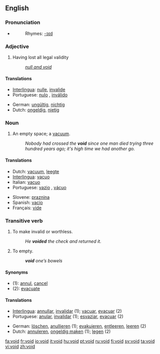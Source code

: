 ==English==

===Pronunciation===
*{{audio|en-us-void.ogg|Audio (US)}}
*:Rhymes: [[Rhymes:English:-ɔɪd|-ɔɪd]]

===Adjective===
{{en-adj|-}}

# Having lost all legal validity
#: ''[[null and void]]''

====Translations====
{{top}}
*[[Interlingua]]: [[nulle]], [[invalide]]
*Portuguese: [[nulo]] {{m}}, [[inválido]] {{m}}
{{mid}}
*German: [[ungültig]], [[nichtig]]
*Dutch: [[ongeldig]], [[nietig]]
{{bottom}}

===Noun===
{{en-noun}}

# An empty space; a [[vacuum]].
#: ''Nobody had crossed the '''void''' since one man died trying three hundred years ago; it's high time we had another go.''

====Translations====
{{top}}
*Dutch: [[vacuum]], [[leegte]]
*[[Interlingua]]: [[vacuo]]
*Italian: [[vacuo]] {{m}}
*Portuguese: [[vazio]] {{m}}, [[vácuo]] {{m}}
{{mid}}
*Slovene: [[praznina]] {{f}}
*Spanish: [[vacío]] {{m}}
*Français: [[vide]] {{m}}
{{bottom}}

===Transitive verb===
{{en-verb}}

# To make invalid or worthless.
#: ''He '''voided''' the check and returned it.''
# {{medicine}} To empty.
#: '''''void''' one’s bowels''

====Synonyms====
*(1): [[annul]], [[cancel]]
*(2): [[evacuate]]

====Translations====
{{rfc-trans}}
{{top}}
*[[Interlingua]]: [[annullar]], [[invalidar]] (1); [[vacuar]], [[evacuar]] (2)
*Portuguese: [[anular]], [[invalidar]] (1); [[esvaziar]], [[evacuar]] (2)
{{mid}}
*German: [[löschen]], [[anullieren]] (1); [[evakuieren]], [[entleeren]], [[leeren]] (2)
*Dutch: [[annuleren]], [[ongeldig maken]] (1); [[legen]] (2)
{{bottom}}

[[fa:void]]
[[fr:void]]
[[io:void]]
[[it:void]]
[[hu:void]]
[[pt:void]]
[[ru:void]]
[[fi:void]]
[[sv:void]]
[[ta:void]]
[[vi:void]]
[[zh:void]]